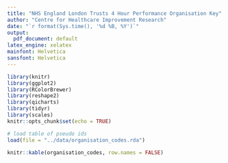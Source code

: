 ```yaml
---
title: "NHS England London Trusts 4 Hour Performance Organisation Key"
author: "Centre for Healthcare Improvement Research"
date: "`r format(Sys.time(), '%d %B, %Y')`"
output:
  pdf_document: default
latex_engine: xelatex
mainfont: Helvetica
sansfont: Helvetica
---
```


```r
library(knitr)
library(ggplot2)
library(RColorBrewer)
library(reshape2)
library(qicharts)
library(tidyr)
library(scales)
knitr::opts_chunk$set(echo = TRUE)
```

```r

# load table of pseudo ids
load(file = "../data/organisation_codes.rda")

knitr::kable(organisation_codes, row.names = FALSE)

```
